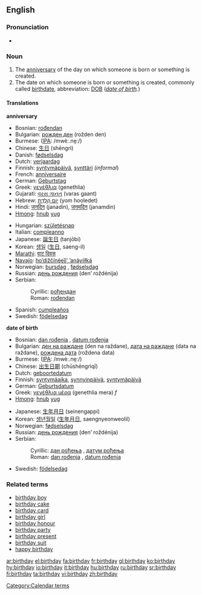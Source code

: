 {{wikipedia}}
==English==

===Pronunciation===
*{{audio|en-us-birthday.ogg|Audio (US)}}

===Noun===
{{en-noun}}

# The [[anniversary]] of the day on which someone is born or something is created.
# The date on which someone is born or something is created, commonly called [[birthdate]], abbreviation: [[DOB]] (''[[date of birth]].'')

====Translations====
'''anniversary'''
{{top}}
*Bosnian: [[rođendan#Bosnian|rođendan]] {{m}}
*Bulgarian: [[рожден ден]] (rožden den)
*Burmese: ([[IPA]]: /mwèː.nḛː/)
*Chinese: [[生日]] (shēngrì)
*Danish: [[fødselsdag]] {{c}}
*Dutch: [[verjaardag]] {{m}}
*Finnish: [[syntymäpäivä]], [[synttäri]] (''informal'')
*French: [[anniversaire]] {{m}}
*German: [[Geburtstag]] {{m}}
*Greek: [[γενέθλια]] (genethlia)
*Gujarati: [[વરસ ગાનત]] (varas gaant)
*Hebrew: [[יום הולדת|יוֹם הֻלֶּדֶת]] (yom hooledet) {{m}}
*Hindi: [[जनदिन]] (janadin), [[जनमदिन]] (janamdin)
*[[Hmong]]: [[hnub]] [[yug]]
{{mid}}
*Hungarian: [[születésnap]]
*Italian: [[compleanno]] {{m}}
*Japanese: [[誕生日]] (tanjōbi)
*Korean: [[생일]] ([[生日]], saeng-il)
*[[Marathi]]: [[वाट दिवस]]
*[[Navajo]]: [[hoʼdižčínę́ęǰįʼ ʼanáyííłką́]]
*Norwegian: [[bursdag]] {{m}}, [[fødselsdag]] {{m}}
*Russian: [[день рождения]] (den’ roždénija) {{m}}
*Serbian:
*:Cyrillic: [[рођендан#Serbian|рођендан]] {{m}}
*:Roman: [[rođendan#Serbian|rođendan]] {{m}}
*Spanish: [[cumpleaños]] {{m}}
*Swedish: [[födelsedag]] {{c}}
{{bottom}}

'''date of birth'''
{{top}}
*Bosnian: [[dan rođenja#Bosnian|dan rođenja]] {{m}}, [[datum rođenja#Bosnian|datum rođenja]] {{m}}
*Bulgarian: [[ден на раждане]] (den na raždane), [[дата на раждане]] (data na raždane), [[рождена дата]] (roždena data)
*Burmese: ([[IPA]]: /mwèː.nḛː/)
*Chinese: [[出生日期]] (chūshēngrìqī)
*Dutch: [[geboortedatum]] {{m}}
*Finnish: [[syntymäaika]], [[synnyinpäivä]], [[syntymäpäivä]]
*German: [[Geburtsdatum]]
*Greek: [[γενέθλια μέρα]] (genethlia mera) ''f''
*[[Hmong]]: [[hnub]] [[yug]]
{{mid}}
*Japanese: [[生年月日]] (seinengappi)
*Korean: [[생년월일]] ([[生年月日]], saengnyeonweolil)
*Norwegian: [[fødselsdag]] {{m}}
*Russian: [[день рождения]] (den’ roždénija) {{m}}
*Serbian:
*:Cyrillic: [[дан рођења#Serbian|дан рођења]] {{m}}, [[датум рођења#Serbian|датум рођења]] {{m}}
*:Roman: [[dan rođenja#Serbian|dan rođenja]] {{m}}, [[datum rođenja#Serbian|datum rođenja]] {{m}}
*Swedish: [[födelsedag]] {{c}}
{{bottom}}

===Related terms===
*[[birthday boy]]
*[[birthday cake]]
*[[birthday card]]
*[[birthday girl]]
*[[birthday honour]]
*[[birthday party]]
*[[birthday present]]
*[[birthday suit]]
*[[happy birthday]]

[[Category:Calendar terms]]

[[ar:birthday]]
[[el:birthday]]
[[fa:birthday]]
[[fr:birthday]]
[[gl:birthday]]
[[ko:birthday]]
[[hy:birthday]]
[[io:birthday]]
[[it:birthday]]
[[hu:birthday]]
[[ru:birthday]]
[[sr:birthday]]
[[fi:birthday]]
[[ta:birthday]]
[[vi:birthday]]
[[zh:birthday]]